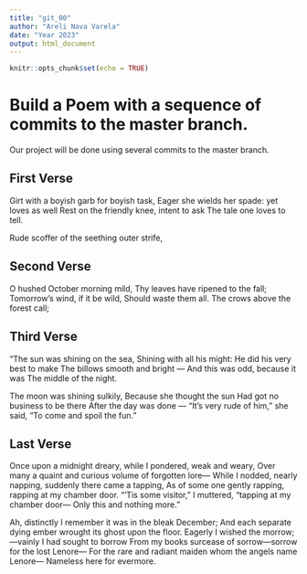 ```yaml
---
title: "git_00"
author: "Areli Nava Varela"
date: "Year 2023"
output: html_document
---
```


```r
knitr::opts_chunk$set(echo = TRUE)
```
# Build a Poem with a sequence of commits to the master branch.
Our project will be done using several commits to the master branch.
<!-- Do not modify or change any text in "!--" bracketed areas such as this --- these are instructions to
you, if you change any of this the git program will notice it and compromise your git merging strategy !-->

## First Verse 
<!--Put the first five lines of a poem by Lewis Carrol in this section!-->
Girt with a boyish garb for boyish task,
   Eager she wields her spade: yet loves as well
Rest on the friendly knee, intent to ask
         The tale one loves to tell.

Rude scoffer of the seething outer strife,


## Second Verse
<!--Put the first five lines of a poem by Robert Frost here!-->
O hushed October morning mild,
Thy leaves have ripened to the fall;
Tomorrow's wind, if it be wild,
Should waste them all.
The crows above the forest call;


## Third Verse
<!--Put the first two verses of The Walrus and the Carpenter here!-->
"The sun was shining on the sea,
      Shining with all his might:
He did his very best to make
      The billows smooth and bright —
And this was odd, because it was
      The middle of the night.

The moon was shining sulkily,
      Because she thought the sun
Had got no business to be there
      After the day was done —
"It's very rude of him," she said,
      "To come and spoil the fun."
      
      
## Last Verse
<!--Put a short poem of your choice 8-20 lines,here!-->
Once upon a midnight dreary, while I pondered, weak and weary,
Over many a quaint and curious volume of forgotten lore—
    While I nodded, nearly napping, suddenly there came a tapping,
As of some one gently rapping, rapping at my chamber door.
“’Tis some visitor,” I muttered, “tapping at my chamber door—
            Only this and nothing more.”

 Ah, distinctly I remember it was in the bleak December;
And each separate dying ember wrought its ghost upon the floor.
    Eagerly I wished the morrow;—vainly I had sought to borrow
    From my books surcease of sorrow—sorrow for the lost Lenore—
For the rare and radiant maiden whom the angels name Lenore—
            Nameless here for evermore.